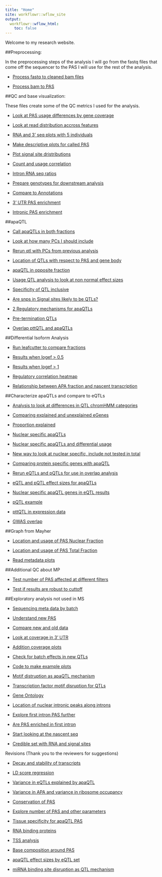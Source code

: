 ```yaml
---
title: "Home"
site: workflowr::wflow_site
output:
  workflowr::wflow_html:
    toc: false
---
```


Welcome to my research website.


##Preprocessing:

In the preprocessing steps of the analysis I will go from the fastq files that come off the sequencer to the PAS I will use for the rest of the analysis. 

* [Process fastq to cleaned bam files](fastq2bam.html)

* [Process bam to PAS](bam2pas.html) 


##QC and base visualization:

These files create some of the QC metrics I used for the analysis.

* [Look at PAS usage differences by gene coverage](PASusageQC.html) 

* [Look at read distribution accross features](Readdistagainstfeatures.html) 

* [RNA and 3' seq plots with 5 individuals](newDTplots.html) 

* [Make descriptive plots for called PAS](PASdescriptiveplots.html)  

* [Plot signal site dristributions](signalsiteanalysis.html)  

* [Count and usage correlation](corrbetweenind.html)  

* [Intron RNA seq ratios](intonRNAratio.html)

* [Prepare genotypes for downstream analysis](geno_proc.html)

* [Compare to Annotations](compareAnnotatedpas.html)  

* [3' UTR PAS enrichment](UtrPASenrichment.html)

* [Intronic PAS enrichment](IntronicPASenrichment.html)



##apaQTL  


* [Call apaQTLs in both fractions](mapapaQTL.html)  

* [Look at how many PCs I should include](choosePCs.html)

* [Rerun qtl with PCs from previous analysis](rerunQTL_changePC.html)

* [Location of QTLs with respect to PAS and gene body](QTLlocation.html)

* [apaQTL in opposite fraction](apaQTLoverlap.html)

* [Usage QTL analysis to look at non normal effect sizes](nonNormQTL.html)

* [Specificity of QTL inclusive](QTL_inclusivePASset.html)

* [Are snps in Signal sites likely to be QTLs?](snpinSS.html)

* [2 Regulatory mechanisms for apaQTLs](twoRegMech.html)

* [Pre-termination QTLs](PrematureTermQTL.html)

* [Overlap pttQTL and apaQTLs](pttgeneinAPA.html)

##Differential Isoform Analysis  

* [Run leafcutter to compare fractions](DiffIsoAnalysis.html)  

* [Results when logef > 0.5](diffiso_logef5.html)  

* [Results when logef > 1](diffuse_logef1.html) 

* [Regulatory correlation heatmap](rna_netseq_h3k12ac.html)  

* [Relationship between APA fraction and nascent transcription](nascenttranscription.html)  


##Characterize apaQTLs and compare to eQTLs 

* [Analysis to look at differences in QTL chromHMM categories](chromHHMQTL.html)  

* [Comparing explained and unexplained eGenes](exvunexpeQTL.html)  

* [Proportion explained](propeQTLs_explained.html)

* [Nuclear specific apaQTLs](NuclearSpecAPAqtl.html)

* [Nuclear specific apaQTLs and differential usage](usageNucspecapaQTLs.html)

* [New way to look at nuclear specific, include not tested in total](NuclearSpecIncludeNotTested.html)

* [Comparing protein specific genes with apaQTL](pQTLandeQTLoverlap.html)

* [Rerun eQTLs and pQTLs for use in overlap analysis](molQTL.html)

* [eQTL and pQTL effect sizes for apaQTLs](eQTLeffectNucspecapa.html)

* [Nuclear specific apaQTL genes in eQTL results](nucSpecinEQTLs.html)

* [pQTL example](pQTLexampleplot.html)

* [pttQTL in expression data](pttQTLinE.html)

* [GWAS overlap](gwasOverlap.html)


##Graph from Mayher   

* [Location and usage of PAS Nuclear Fraction](PAS_graphs.html)  

* [Location and usage of PAS Total Fraction](PAS_graphs_total.html)  

* [Read metadata plots](reads_graphs.html)

##Additional QC about MP

* [Test number of PAS affected at different filters](flagMPpas.html)

* [Test if results are robust to cuttoff](version15bpfilter.html)

##Exploratory analysis not used in MS  

* [Sequencing meta data by batch](seqmetadatanalysis.html)    

* [Understand new PAS](NewvOldPeakQC.html)  

* [Compare new and old data](recomputeusageold.html)

* [Look at coverage in 3' UTR](reads2UTR.html)  

* [Addition coverage plots](additionalCoveragePlots.html)

* [Check for batch effects in new QTLs](newQTLheatmap.html)  

* [Code to make example plots](QTLexampleplots.html)

* [Motif distruption as apaQTL mechanism](motifDisruption.html)  

* [Transcription factor motif disruption for QTLs](TF_motifdisrupt.html)

* [Gene Ontology](GO_apaQTLS.html)

* [Location of nuclear intronic peaks along introns](nucintronicanalysis.html)  

* [Explore first intron PAS further](verifyFirstintronresult.html)

* [Are PAS enriched in first intron](checkfirstintron.html)

* [Start looking at the nascent seq](nascentRNA.html)

* [Credible set with RNA and signal sites](HighCrediblePAS.html)


Revisions (Thank you to the reviewers for suggestions)  

* [Decay and stability of transcripts](decayAndStability.html)  

* [LD score regression](LDregress.html)  

* [Variance in eQTLs explained by apaQTL](varEqtl2varAPAqtl.html)   

* [Variance in APA and variance in ribosome occupancy](varAPAvarRibo.html)  

* [Conservation of PAS](ConservationPAS.html)  

* [Explore number of PAS and other parameters](ExploreNpas.html)  

* [Tissue specificity for apaQTL PAS](apaQTL_tissueSpec.html)  

* [RNA binding proteins](RNAbinding.html)  

* [TSS analysis](TSS.html)  

* [Base composition around PAS](BaseComposition.html)  

* [apaQTL effect sizes by eQTL set](apabyeQTLstatus.html)

* [miRNA binding site disruption as QTL mechanism](miRNAdisrupt.html)

